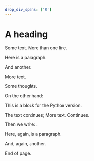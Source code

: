 ```yaml
---
drop_div_spans: ['R']
---
```


# A heading

Some text.
More than one line.

::: {.notebook name="first_notebook"}
Here is a paragraph.

And another.
:::

More text.

Some thoughts.

On the other hand:

::: Python
This is a block for the Python version.
:::

The text continues; [More text]{.Python}. Continues.

Then we write: .

::: {.notebook name="second_notebook"}
Here, again, is a paragraph.

And, again, another.
:::

End of page.
